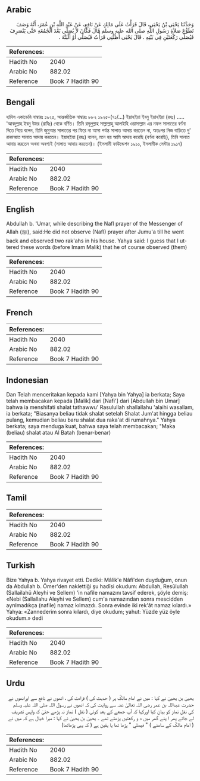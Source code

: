 ## Arabic


<div dir="rtl" lang="ar" style={{fontSize:'larger',backgroundColor:'#f8f9fa',padding:20}}>
وَحَدَّثَنَا يَحْيَى بْنُ يَحْيَى، قَالَ قَرَأْتُ عَلَى مَالِكٍ عَنْ نَافِعٍ، عَنْ عَبْدِ اللَّهِ بْنِ عُمَرَ، أَنَّهُ وَصَفَ تَطَوُّعَ صَلاَةِ رَسُولِ اللَّهِ صلى الله عليه وسلم قَالَ فَكَانَ لاَ يُصَلِّي بَعْدَ الْجُمُعَةِ حَتَّى يَنْصَرِفَ فَيُصَلِّي رَكْعَتَيْنِ فِي بَيْتِهِ ‏.‏ قَالَ يَحْيَى أَظُنُّنِي قَرَأْتُ فَيُصَلِّي أَوْ أَلْبَتَّةَ ‏.‏
</div>
<div style={{backgroundColor:'#f8f9fa',padding:20, marginBottom: 10}}><table> <thead> <tr> <th>References:</th> <th></th> </tr> </thead> <tbody><tr><td>Hadith No</td><td>2040</td></tr><tr><td>Arabic No</td><td>882.02</td></tr><tr><td>Reference</td><td>Book 7 Hadith 90</td></tr></tbody></table></div>

## Bengali


<div dir="ltr" lang="bn" style={{fontSize:'larger',backgroundColor:'#f8f9fa',padding:20}}>
হাদিস একাডেমি নাম্বারঃ ১৯২৫, আন্তর্জাতিক নাম্বারঃ ৮৮২ ১৯২৫-(৭১/...) ইয়াহইয়া ইবনু ইয়াহইয়া (রহঃ) ..... 'আবদুল্লাহ ইবনু উমর (রাযিঃ) থেকে বর্ণিত। তিনি রসূলুল্লাহ সাল্লাল্লাহু আলাইহি ওয়াসাল্লাম এর নফল সালাতের বর্ণনা দিতে গিয়ে বলেন, তিনি জুমুআর সালাতের পর ফিরে না আসা পর্যন্ত সালাত আদায় করতেন না, অতঃপর নিজ বাড়িতে দু' রাকাআত সালাত আদায় করতেন। ইয়াহইয়া (রহঃ) বলেন, মনে হয় আমি আদায় করেছি (বর্ণনা করেছি), তিনি সালাত আদায় করতেন অথবা অবশ্যই (সালাত আদায় করতেন)। (ইসলামী ফাউন্ডেশন ১৯১০, ইসলামীক সেন্টার ১৯১৭)
</div>
<div style={{backgroundColor:'#f8f9fa',padding:20, marginBottom: 10}}><table> <thead> <tr> <th>References:</th> <th></th> </tr> </thead> <tbody><tr><td>Hadith No</td><td>2040</td></tr><tr><td>Arabic No</td><td>882.02</td></tr><tr><td>Reference</td><td>Book 7 Hadith 90</td></tr></tbody></table></div>

## English


<div dir="ltr" lang="en" style={{fontSize:'larger',backgroundColor:'#f8f9fa',padding:20}}>
Abdullah b. 'Umar, while describing the Nafl prayer of the Messenger of Allah (ﷺ), said:He did not observe (Nafl) prayer after Jumu'a till he went back and observed two rak'ahs in his house. Yahya said: I guess that I uttered these words (before Imam Malik) that he of course observed (them)
</div>
<div style={{backgroundColor:'#f8f9fa',padding:20, marginBottom: 10}}><table> <thead> <tr> <th>References:</th> <th></th> </tr> </thead> <tbody><tr><td>Hadith No</td><td>2040</td></tr><tr><td>Arabic No</td><td>882.02</td></tr><tr><td>Reference</td><td>Book 7 Hadith 90</td></tr></tbody></table></div>

## French


<div dir="ltr" lang="fr" style={{fontSize:'larger',backgroundColor:'#f8f9fa',padding:20}}>

</div>
<div style={{backgroundColor:'#f8f9fa',padding:20, marginBottom: 10}}><table> <thead> <tr> <th>References:</th> <th></th> </tr> </thead> <tbody><tr><td>Hadith No</td><td>2040</td></tr><tr><td>Arabic No</td><td>882.02</td></tr><tr><td>Reference</td><td>Book 7 Hadith 90</td></tr></tbody></table></div>

## Indonesian


<div dir="ltr" lang="id" style={{fontSize:'larger',backgroundColor:'#f8f9fa',padding:20}}>
Dan Telah menceritakan kepada kami [Yahya bin Yahya] ia berkata; Saya telah membacakan kepada [Malik] dari [Nafi'] dari [Abdullah bin Umar] bahwa ia menshifati shalat tathawwu' Rasulullah shallallahu 'alaihi wasallam, ia berkata; "Biasanya beliau tidak shalat setelah Shalat Jum'at hingga beliau pulang, kemudian beliau baru shalat dua raka'at di rumahnya." Yahya berkata; saya menduga kuat, bahwa saya telah membacakan; "Maka (beliau) shalat atau Al Batah (benar-benar)
</div>
<div style={{backgroundColor:'#f8f9fa',padding:20, marginBottom: 10}}><table> <thead> <tr> <th>References:</th> <th></th> </tr> </thead> <tbody><tr><td>Hadith No</td><td>2040</td></tr><tr><td>Arabic No</td><td>882.02</td></tr><tr><td>Reference</td><td>Book 7 Hadith 90</td></tr></tbody></table></div>

## Tamil


<div dir="ltr" lang="ta" style={{fontSize:'larger',backgroundColor:'#f8f9fa',padding:20}}>

</div>
<div style={{backgroundColor:'#f8f9fa',padding:20, marginBottom: 10}}><table> <thead> <tr> <th>References:</th> <th></th> </tr> </thead> <tbody><tr><td>Hadith No</td><td>2040</td></tr><tr><td>Arabic No</td><td>882.02</td></tr><tr><td>Reference</td><td>Book 7 Hadith 90</td></tr></tbody></table></div>

## Turkish


<div dir="ltr" lang="tr" style={{fontSize:'larger',backgroundColor:'#f8f9fa',padding:20}}>
Bize Yahya b. Yahya rivayet etti. Dediki: Mâlik'e Nâfi'den duyduğum, onun da Abdullah b. Ömer'den naklettiği şu hadîsi okudum: Abdullah, Resûlullah (Sallailahü Aleyhi ve Sellem) 'in nafile namazını tavsif ederek, şöyle demiş: «Nebi (Sallallahu Aleyhi ve Sellem) cum'a namazından sonra mescidden ayrılmadıkça (nafile) namaz kılmazdı. Sonra evinde iki rek'ât namaz kılardı.» Yahya: «Zannederim sonra kılardı, diye okudum; yahut: Yüzde yüz öyle okudum.» dedi
</div>
<div style={{backgroundColor:'#f8f9fa',padding:20, marginBottom: 10}}><table> <thead> <tr> <th>References:</th> <th></th> </tr> </thead> <tbody><tr><td>Hadith No</td><td>2040</td></tr><tr><td>Arabic No</td><td>882.02</td></tr><tr><td>Reference</td><td>Book 7 Hadith 90</td></tr></tbody></table></div>

## Urdu


<div dir="rtl" lang="ur" style={{fontSize:'larger',backgroundColor:'#f8f9fa',padding:20}}>
یحییٰ بن یحییٰ نے کہا : میں نے امام مالکؒ پر ( حدیث کی ) قراءت کی ، انھوں نے نافع سے اورانھوں نے حضرت عبداللہ بن عمر رضی اللہ تعالیٰ عنہ سے روایت کی کہ انھوں نے رسول اللہ صلی اللہ علیہ وسلم کی نفل نماز کو بیان کیا اورکہا کہ آپ جمعے کے بعد کوئی ( نفل ) نماز نہ پڑھے حتیٰ کہ واپس تشریف لے جاتے پھر ا پنے گھر میں د و رکعتیں پڑھتے تھے ۔ یحییٰ بن یحییٰ نے کہا : میرا خیال ہے کہ میں نے ( امام مالکؒ کے سامنے ) " فيصلي " پڑھا تھا یا یقین ہے ( کہ یہی پڑھاتھا)
</div>
<div style={{backgroundColor:'#f8f9fa',padding:20, marginBottom: 10}}><table> <thead> <tr> <th>References:</th> <th></th> </tr> </thead> <tbody><tr><td>Hadith No</td><td>2040</td></tr><tr><td>Arabic No</td><td>882.02</td></tr><tr><td>Reference</td><td>Book 7 Hadith 90</td></tr></tbody></table></div>